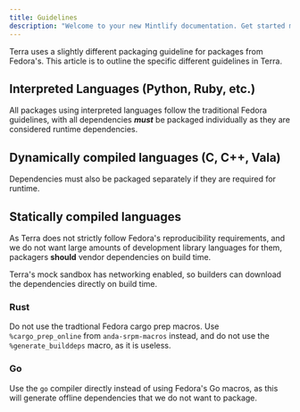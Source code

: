 ```yaml
---
title: Guidelines
description: "Welcome to your new Mintlify documentation. Get started making it yours."
---
```


Terra uses a slightly different packaging guideline for packages from Fedora's. This article is to outline the specific different guidelines in Terra.

## Interpreted Languages (Python, Ruby, etc.)

All packages using interpreted languages follow the traditional Fedora guidelines, with all dependencies **_must_** be packaged individually as they are considered runtime dependencies.

## Dynamically compiled languages (C, C++, Vala)

Dependencies must also be packaged separately if they are required for runtime.

## Statically compiled languages

As Terra does not strictly follow Fedora's reproducibility requirements, and we do not want large amounts of development library languages for them, packagers **should** vendor dependencies on build time.

Terra's mock sandbox has networking enabled, so builders can download the dependencies directly on build time.

### Rust

Do not use the tradtional Fedora cargo prep macros. Use `%cargo_prep_online` from `anda-srpm-macros` instead, and do not use the `%generate_builddeps` macro, as it is useless.

### Go

Use the `go` compiler directly instead of using Fedora's Go macros, as this will generate offline dependencies that we do not want to package.
